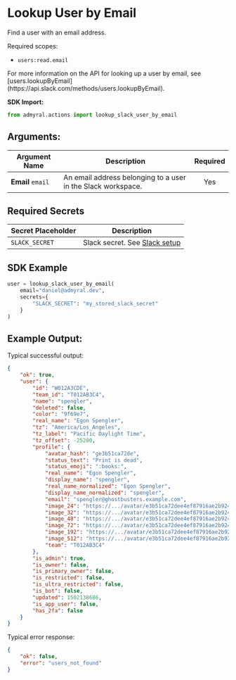 
# Lookup User by Email

Find a user with an email address.

Required scopes:

-   `users:read.email`

<Callout type="info">
	For more information on the API for looking up a user by email, see
	[users.lookupByEmail](https://api.slack.com/methods/users.lookupByEmail).
</Callout>

**SDK Import:**

```python
from admyral.actions import lookup_slack_user_by_email
```

## Arguments:

| Argument Name     | Description                                                  | Required |
| ----------------- | ------------------------------------------------------------ | :------: |
| **Email** `email` | An email address belonging to a user in the Slack workspace. |   Yes    |

## Required Secrets

| Secret Placeholder | Description                                                |
| ------------------ | ---------------------------------------------------------- |
| `SLACK_SECRET`     | Slack secret. See [Slack setup](/integrations/slack/slack) |

## SDK Example

```python
user = lookup_slack_user_by_email(
	email="daniel@admyral.dev",
	secrets={
		"SLACK_SECRET": "my_stored_slack_secret"
	}
)
```

## Example Output:

Typical successful output:

```json
{
	"ok": true,
	"user": {
		"id": "W012A3CDE",
		"team_id": "T012AB3C4",
		"name": "spengler",
		"deleted": false,
		"color": "9f69e7",
		"real_name": "Egon Spengler",
		"tz": "America/Los_Angeles",
		"tz_label": "Pacific Daylight Time",
		"tz_offset": -25200,
		"profile": {
			"avatar_hash": "ge3b51ca72de",
			"status_text": "Print is dead",
			"status_emoji": ":books:",
			"real_name": "Egon Spengler",
			"display_name": "spengler",
			"real_name_normalized": "Egon Spengler",
			"display_name_normalized": "spengler",
			"email": "spengler@ghostbusters.example.com",
			"image_24": "https://.../avatar/e3b51ca72dee4ef87916ae2b9240df50.jpg",
			"image_32": "https://.../avatar/e3b51ca72dee4ef87916ae2b9240df50.jpg",
			"image_48": "https://.../avatar/e3b51ca72dee4ef87916ae2b9240df50.jpg",
			"image_72": "https://.../avatar/e3b51ca72dee4ef87916ae2b9240df50.jpg",
			"image_192": "https://.../avatar/e3b51ca72dee4ef87916ae2b9240df50.jpg",
			"image_512": "https://.../avatar/e3b51ca72dee4ef87916ae2b9240df50.jpg",
			"team": "T012AB3C4"
		},
		"is_admin": true,
		"is_owner": false,
		"is_primary_owner": false,
		"is_restricted": false,
		"is_ultra_restricted": false,
		"is_bot": false,
		"updated": 1502138686,
		"is_app_user": false,
		"has_2fa": false
	}
}
```

Typical error response:

```json
{
	"ok": false,
	"error": "users_not_found"
}
```
